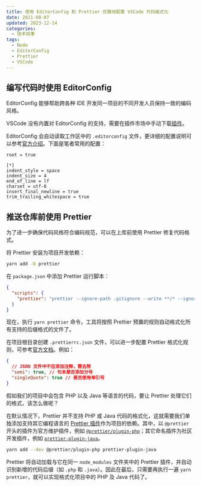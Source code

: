 ```yaml
---
title: 使用 EditorConfig 和 Prettier 优雅地配置 VSCode 代码格式化
date: 2021-08-07
updated: 2023-12-14
categories:
  - 技术琐事
tags:
  - Node
  - EditorConfig
  - Prettier
  - VSCode
---
```


## 编写代码时使用 EditorConfig

EditorConfig 能够帮助跨各种 IDE 开发同一项目的不同开发人员保持一致的编码风格。

VSCode 没有内置对 EditorConfig 的支持，需要在插件市场中手动下载[插件](https://marketplace.visualstudio.com/items?itemName=EditorConfig.EditorConfig)。

EditorConfig 会自动读取工作区中的 `.editorconfig` 文件，更详细的配置说明可以参考[官方介绍](https://editorconfig-specification.readthedocs.io/)。下面是笔者常用的配置：

```editorconfig
root = true

[*]
indent_style = space
indent_size = 4
end_of_line = lf
charset = utf-8
insert_final_newline = true
trim_trailing_whitespace = true
```

## 推送仓库前使用 Prettier

为了进一步确保代码风格符合编码规范，可以在上库前使用 Prettier 修复代码格式。

将 Prettier 安装为项目开发依赖：

```bash
yarn add -D prettier
```

在 `package.json` 中添加 Prettier 运行脚本：

```json
{
  "scripts": {
    "prettier": "prettier --ignore-path .gitignore --write **/* --ignore-unknown"
  }
}
```

现在，执行 `yarn prettier` 命令，工具将按照 Prettier 预置的规则自动格式化所有支持的后缀格式的文件了。

在项目根目录创建 `.prettierrc.json` 文件，可以进一步配置 Prettier 格式化规则，可参考[官方文档](https://prettier.io/docs/en/options.html)。例如：

```json
{
  // JSON 文件中不应添加注释，需去除
  "semi": true, // 句末是否添加分号
  "singleQuote": true // 是否使用单引号
}
```

假如我们的项目中会包含 PHP 以及 Java 等语言的代码，要让 Prettier 处理它们的格式，该怎么做呢？

在默认情况下，Prettier 并不支持 PHP 或 Java 代码的格式化，这就需要我们单独添加支持其它编程语言的 [Prettier 插件](https://prettier.io/docs/en/plugins.html)作为项目的依赖。其中，以 `@prettier` 开头的插件为官方维护插件，例如 [`@prettier/plugin-php`](https://github.com/prettier/plugin-php)；其它命名插件为社区开发插件，例如 [`prettier-plugin-java`](https://github.com/jhipster/prettier-java)。

```bash
yarn add --dev @prettier/plugin-php prettier-plugin-java
```

Prettier 将自动加载与它在同一 `node_modules` 文件夹中的 Prettier 插件，并自动识别新增的代码后缀（如 `.php` 和 `.java`）。因此在最后，只需要再执行一遍 `yarn prettier`，就可以实现格式化项目中的 PHP 及 Java 代码了。
